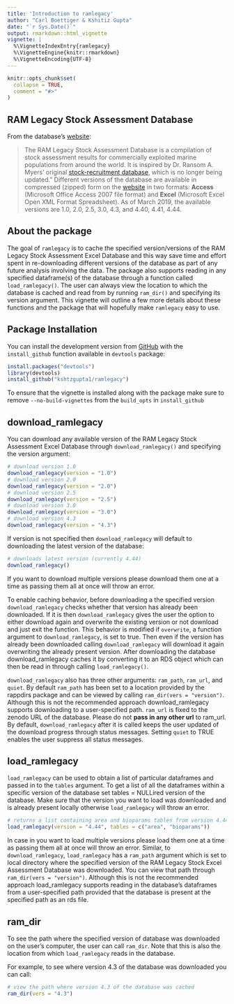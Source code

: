 ```yaml
---
title: 'Introduction to ramlegacy'
author: "Carl Boettiger & Kshitiz Gupta" 
date: "`r Sys.Date()`"
output: rmarkdown::html_vignette
vignette: |
  %\VignetteIndexEntry{ramlegacy}
  %\VignetteEngine{knitr::rmarkdown}
  %\VignetteEncoding{UTF-8}
---
```


```r
knitr::opts_chunk$set(
  collapse = TRUE,
  comment = "#>"
)
```
## RAM Legacy Stock Assessment Database
From the database's [website](www.ramlegacy.org):

> The RAM Legacy Stock Assessment Database is a compilation of stock assessment results for commercially exploited marine populations from around the world. It is inspired by Dr. Ransom A. Myers' original [stock-recruitment database](http://www.mathstat.dal.ca/~myers/welcome.html), which is no longer being updated."
Different versions of the database are available in compressed (zipped) form on the [website](www.ramlegacy.org) in two formats: **Access** (Microsoft Office Access 2007 file format)  and **Excel** (Microsoft Excel Open XML Format Spreadsheet). As of March 2019, the available versions are 1.0, 2.0, 2.5, 3.0, 4.3, and 4.40, 4.41, 4.44.

## About the package
The goal of `ramlegacy` is to cache the specified version/versions of the RAM Legacy Stock Assessment Excel Database and this way save time and effort spent in re-downloading different
versions of the database as part of any future analysis involving the data. The package also supports reading in any specified dataframe(s) of the database through a function called `load_ramlegacy()`. The user can always view the location to which the database is cached and read from by running `ram_dir()` and specifying its version argument. This vignette will outline a few more details about these functions and the package that will hopefully make `ramlegacy` easy to use.

## Package Installation
You can install the development version from [GitHub](https://github.com/kshtzgupta1/ramlegacy) with the `install_github` function available in `devtools` package:

```r
install.packages("devtools")
library(devtools)
install_github("kshtzgupta1/ramlegacy")
```

To ensure that the vignette is installed along with the package make sure to remove `--no-build-vignettes` from the `build_opts` in `install_github`

## download_ramlegacy
You can download any available version of the RAM Legacy Stock Assessment Excel Database through `download_ramlegacy()` and specifying the version argument:

```r
# download version 1.0
download_ramlegacy(version = "1.0")
# download version 2.0
download_ramlegacy(version = "2.0")
# download version 2.5
download_ramlegacy(version = "2.5")
# download version 3.0
download_ramlegacy(version = "3.0")
# download version 4.3
download_ramlegacy(version = "4.3")
```

If version is not specified then `download_ramlegacy` will default to downloading the
latest version of the database:

```r
# downloads latest version (currently 4.44)
download_ramlegacy()
```
If you want to download multiple versions please download them one at a time as passing them all at once will throw an error.

To enable caching behavior, before downloading a the specified version `download_ramlegacy` checks whether that version has already been downloaded. If it is then `download_ramlegacy` gives the user the option to either download again and overwrite the existing version or not download and just exit the function. This behavior is modified if `overwrite`, a function argument to `download_ramlegacy`, is set to true. Then even if the version has already been downloaded calling `download_ramlegacy` will download it again overwriting the already present version. After downloading the database download_ramlegacy caches it by converting it to an RDS object which can then be read in through calling `load_ramlegacy()`. 

`download_ramlegacy` also has three other arguments: `ram_path`, `ram_url`, and `quiet`. By default `ram_path` has been set to a location provided by the rappdirs package and can be viewed by calling `ram_dir(vers = "version")`. Although this is not the recommended approach download_ramlegacy supports downloading to a user-specified path. `ram_url` is fixed to the zenodo URL of the database. Please do not **pass in any other url** to ram_url. By default, `download_ramlegacy` after it is called keeps the user updated of the download progress through status messages. Setting `quiet` to TRUE enables the user suppress all status messages.
  
## load_ramlegacy
`load_ramlegacy` can be used to obtain a list of particular dataframes and passed in to the `tables` argument. To get a list of all the dataframes within a specific version of the database set tables = NULLired version of the database. Make sure that the version you want to load was downloaded and is already present locally otherwise `load_ramlegacy` will throw an error. 

```r
# returns a list containing area and bioparams tables from version 4.44 database
load_ramlegacy(version = "4.44", tables = c("area", "bioparams"))
```

In case in you want to load multiple versions please load them one at a time as passing them all at once will throw an error. Similar, to `download_ramlegacy`, `load_ramlegacy` has a `ram_path` argument which is set to local directory where the specified version of the RAM Legacy Stock Excel Assessment Database was downloaded. You can view that path through `ram_dir(vers = "version")`. Although this is not the recommended approach load_ramlegacy supports reading in the database's dataframes from a user-specified path provided that the database is present at the specified path as an rds file.
  
## ram_dir
To see the path where the specified version of database was downloaded on the user's computer, the user can call `ram_dir`. Note that this is also the location from which `load_ramlegacy` reads in the database. 

For example, to see where version 4.3 of the database was downloaded you can call:

```r
# view the path where version 4.3 of the database was cached
ram_dir(vers = "4.3")
```
